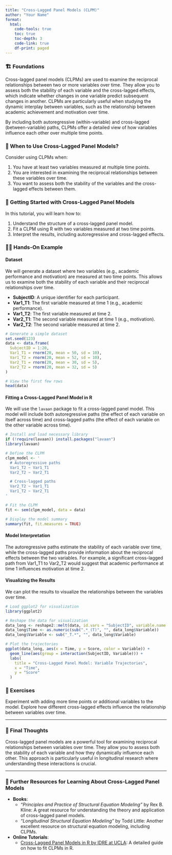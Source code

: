 ```yaml
---
title: "Cross-Lagged Panel Models (CLPM)"
author: "Your Name"
format: 
  html:
    code-tools: true
    toc: true
    toc-depth: 3
    code-link: true
    df-print: paged
---
```


### 🏗️ Foundations

Cross-lagged panel models (CLPMs) are used to examine the reciprocal relationships between two or more variables over time. They allow you to assess both the stability of each variable and the cross-lagged effects, which indicate whether changes in one variable predict subsequent changes in another. CLPMs are particularly useful when studying the dynamic interplay between variables, such as the relationship between academic achievement and motivation over time.

By including both autoregressive (within-variable) and cross-lagged (between-variable) paths, CLPMs offer a detailed view of how variables influence each other over multiple time points.

<div class="when-to-use-section">

### 🤔 When to Use Cross-Lagged Panel Models?

Consider using CLPMs when:

1. You have at least two variables measured at multiple time points.
2. You are interested in examining the reciprocal relationships between these variables over time.
3. You want to assess both the stability of the variables and the cross-lagged effects between them.

</div>

<div class="getting-started-section">

### 🚀 Getting Started with Cross-Lagged Panel Models

In this tutorial, you will learn how to:

1. Understand the structure of a cross-lagged panel model.
2. Fit a CLPM using R with two variables measured at two time points.
3. Interpret the results, including autoregressive and cross-lagged effects.

</div>

<div class="hands-on-section">

### 👩‍💻 Hands-On Example

#### Dataset

We will generate a dataset where two variables (e.g., academic performance and motivation) are measured at two time points. This allows us to examine both the stability of each variable and their reciprocal relationships over time.

- **SubjectID**: A unique identifier for each participant.
- **Var1_T1**: The first variable measured at time 1 (e.g., academic performance).
- **Var1_T2**: The first variable measured at time 2.
- **Var2_T1**: The second variable measured at time 1 (e.g., motivation).
- **Var2_T2**: The second variable measured at time 2.

```r
# Generate a simple dataset
set.seed(123)
data <- data.frame(
  SubjectID = 1:20,
  Var1_T1 = rnorm(20, mean = 50, sd = 10),
  Var1_T2 = rnorm(20, mean = 52, sd = 10),
  Var2_T1 = rnorm(20, mean = 30, sd = 5),
  Var2_T2 = rnorm(20, mean = 32, sd = 5)
)

# View the first few rows
head(data)
```

#### Fitting a Cross-Lagged Panel Model in R

We will use the `lavaan` package to fit a cross-lagged panel model. This model will include both autoregressive paths (the effect of each variable on itself across time) and cross-lagged paths (the effect of each variable on the other variable across time).

```r
# Install and load necessary library
if (!require(lavaan)) install.packages("lavaan")
library(lavaan)

# Define the CLPM
clpm_model <- '
  # Autoregressive paths
  Var1_T2 ~ Var1_T1
  Var2_T2 ~ Var2_T1

  # Cross-lagged paths
  Var2_T2 ~ Var1_T1
  Var1_T2 ~ Var2_T1
'

# Fit the CLPM
fit <- sem(clpm_model, data = data)

# Display the model summary
summary(fit, fit.measures = TRUE)
```

#### Model Interpretation

The autoregressive paths estimate the stability of each variable over time, while the cross-lagged paths provide information about the reciprocal effects between the two variables. For example, a significant cross-lagged path from Var1_T1 to Var2_T2 would suggest that academic performance at time 1 influences motivation at time 2.

#### Visualizing the Results

We can plot the results to visualize the relationships between the variables over time.

```r
# Load ggplot2 for visualization
library(ggplot2)

# Reshape the data for visualization
data_long <- reshape2::melt(data, id.vars = "SubjectID", variable.name = "Variable", value.name = "Score")
data_long$Time <- as.numeric(sub(".*_(T)", "", data_long$Variable))
data_long$Variable <- sub("_T.*", "", data_long$Variable)

# Plot the trajectories
ggplot(data_long, aes(x = Time, y = Score, color = Variable)) +
  geom_line(aes(group = interaction(SubjectID, Variable))) +
  labs(
    title = "Cross-Lagged Panel Model: Variable Trajectories",
    x = "Time",
    y = "Score"
  )
```

</div>

### 🛝 Exercises

Experiment with adding more time points or additional variables to the model. Explore how different cross-lagged effects influence the relationship between variables over time.

---

### 💭 Final Thoughts

Cross-lagged panel models are a powerful tool for examining reciprocal relationships between variables over time. They allow you to assess both the stability of each variable and how they dynamically influence each other. This approach is particularly useful in longitudinal research where understanding these interactions is crucial.

---

### 🔗 Further Resources for Learning About Cross-Lagged Panel Models

- **Books**:
   - *"Principles and Practice of Structural Equation Modeling"* by Rex B. Kline: A great resource for understanding the theory and application of cross-lagged panel models.
   - *"Longitudinal Structural Equation Modeling"* by Todd Little: Another excellent resource on structural equation modeling, including CLPMs.

- **Online Tutorials**:
   - [Cross-Lagged Panel Models in R by IDRE at UCLA](https://stats.oarc.ucla.edu/r/seminars/cross-lagged-panel-models/): A detailed guide on how to fit CLPMs in R.

</div>

